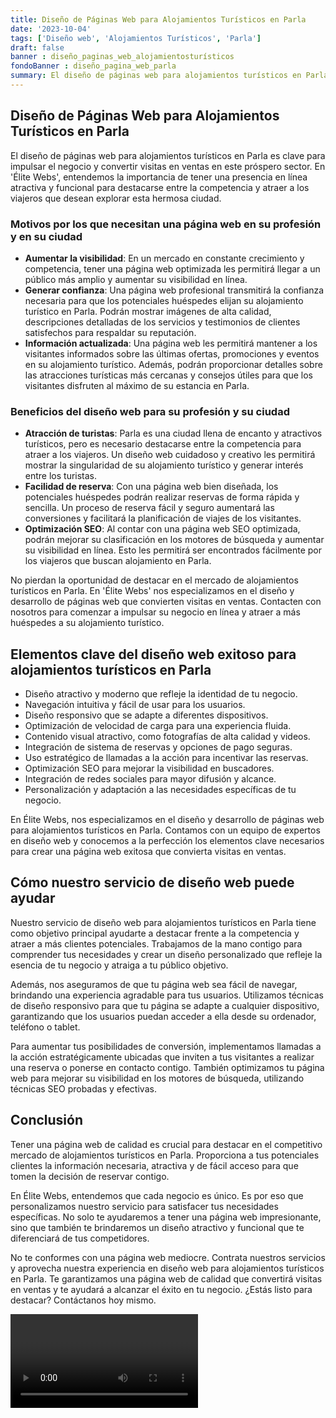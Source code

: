 ```yaml
---
title: Diseño de Páginas Web para Alojamientos Turísticos en Parla
date: '2023-10-04'
tags: ['Diseño web', 'Alojamientos Turísticos', 'Parla']
draft: false
banner : diseño_paginas_web_alojamientosturísticos
fondoBanner : diseño_pagina_web_parla
summary: El diseño de páginas web para alojamientos turísticos en Parla es clave para impulsar el negocio y convertir visitas en ventas en este próspero sector. En 'Élite Webs', entendemos la importancia de tener una presencia en línea atractiva y funcional para destacarse entre la competencia y atraer a los viajeros que desean explorar esta hermosa ciudad.
---
```


## **Diseño de Páginas Web para Alojamientos Turísticos en Parla**

El diseño de páginas web para alojamientos turísticos en Parla es clave para impulsar el negocio y convertir visitas en ventas en este próspero sector. En 'Élite Webs', entendemos la importancia de tener una presencia en línea atractiva y funcional para destacarse entre la competencia y atraer a los viajeros que desean explorar esta hermosa ciudad.

### **Motivos por los que necesitan una página web en su profesión y en su ciudad**

- **Aumentar la visibilidad**: En un mercado en constante crecimiento y competencia, tener una página web optimizada les permitirá llegar a un público más amplio y aumentar su visibilidad en línea. 
- **Generar confianza**: Una página web profesional transmitirá la confianza necesaria para que los potenciales huéspedes elijan su alojamiento turístico en Parla. Podrán mostrar imágenes de alta calidad, descripciones detalladas de los servicios y testimonios de clientes satisfechos para respaldar su reputación.
- **Información actualizada**: Una página web les permitirá mantener a los visitantes informados sobre las últimas ofertas, promociones y eventos en su alojamiento turístico. Además, podrán proporcionar detalles sobre las atracciones turísticas más cercanas y consejos útiles para que los visitantes disfruten al máximo de su estancia en Parla.

### **Beneficios del diseño web para su profesión y su ciudad**

- **Atracción de turistas**: Parla es una ciudad llena de encanto y atractivos turísticos, pero es necesario destacarse entre la competencia para atraer a los viajeros. Un diseño web cuidadoso y creativo les permitirá mostrar la singularidad de su alojamiento turístico y generar interés entre los turistas.
- **Facilidad de reserva**: Con una página web bien diseñada, los potenciales huéspedes podrán realizar reservas de forma rápida y sencilla. Un proceso de reserva fácil y seguro aumentará las conversiones y facilitará la planificación de viajes de los visitantes.
- **Optimización SEO**: Al contar con una página web SEO optimizada, podrán mejorar su clasificación en los motores de búsqueda y aumentar su visibilidad en línea. Esto les permitirá ser encontrados fácilmente por los viajeros que buscan alojamiento en Parla.

No pierdan la oportunidad de destacar en el mercado de alojamientos turísticos en Parla. En 'Élite Webs' nos especializamos en el diseño y desarrollo de páginas web que convierten visitas en ventas. Contacten con nosotros para comenzar a impulsar su negocio en línea y atraer a más huéspedes a su alojamiento turístico.

<GifSeo />

<Cta />

## Elementos clave del diseño web exitoso para alojamientos turísticos en Parla

- Diseño atractivo y moderno que refleje la identidad de tu negocio.
- Navegación intuitiva y fácil de usar para los usuarios.
- Diseño responsivo que se adapte a diferentes dispositivos.
- Optimización de velocidad de carga para una experiencia fluida.
- Contenido visual atractivo, como fotografías de alta calidad y videos.
- Integración de sistema de reservas y opciones de pago seguras.
- Uso estratégico de llamadas a la acción para incentivar las reservas.
- Optimización SEO para mejorar la visibilidad en buscadores.
- Integración de redes sociales para mayor difusión y alcance.
- Personalización y adaptación a las necesidades específicas de tu negocio.

En Élite Webs, nos especializamos en el diseño y desarrollo de páginas web para alojamientos turísticos en Parla. Contamos con un equipo de expertos en diseño web y conocemos a la perfección los elementos clave necesarios para crear una página web exitosa que convierta visitas en ventas.

## Cómo nuestro servicio de diseño web puede ayudar

Nuestro servicio de diseño web para alojamientos turísticos en Parla tiene como objetivo principal ayudarte a destacar frente a la competencia y atraer a más clientes potenciales. Trabajamos de la mano contigo para comprender tus necesidades y crear un diseño personalizado que refleje la esencia de tu negocio y atraiga a tu público objetivo.

Además, nos aseguramos de que tu página web sea fácil de navegar, brindando una experiencia agradable para tus usuarios. Utilizamos técnicas de diseño responsivo para que tu página se adapte a cualquier dispositivo, garantizando que los usuarios puedan acceder a ella desde su ordenador, teléfono o tablet.

Para aumentar tus posibilidades de conversión, implementamos llamadas a la acción estratégicamente ubicadas que inviten a tus visitantes a realizar una reserva o ponerse en contacto contigo. También optimizamos tu página web para mejorar su visibilidad en los motores de búsqueda, utilizando técnicas SEO probadas y efectivas.

## Conclusión

Tener una página web de calidad es crucial para destacar en el competitivo mercado de alojamientos turísticos en Parla. Proporciona a tus potenciales clientes la información necesaria, atractiva y de fácil acceso para que tomen la decisión de reservar contigo.

En Élite Webs, entendemos que cada negocio es único. Es por eso que personalizamos nuestro servicio para satisfacer tus necesidades específicas. No solo te ayudaremos a tener una página web impresionante, sino que también te brindaremos un diseño atractivo y funcional que te diferenciará de tus competidores.

No te conformes con una página web mediocre. Contrata nuestros servicios y aprovecha nuestra experiencia en diseño web para alojamientos turísticos en Parla. Te garantizamos una página web de calidad que convertirá visitas en ventas y te ayudará a alcanzar el éxito en tu negocio. ¿Estás listo para destacar? Contáctanos hoy mismo.

<Video />

<CtaBot job='Alojamientos Turísticos' city='Parla'/>

<Gmaps query='Parla+españa+maps' />